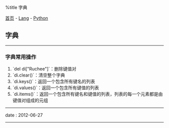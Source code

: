 %title 字典

[[../../../index|首页]] - [[../index|Lang]] - [[index|Python]]
==字典==
----
===字典常用操作===

# `del di["Ruchee"]`：删除键值对
# `di.clear()`：清空整个字典
# `di.keys()`：返回一个包含所有键名的列表
# `di.values()`：返回一个包含所有键值的列表
# `di.items()`：返回一个包含所有键名和键值的列表，列表的每一个元素都是由键值对组成的元组
----
<red>date</red> : 2012-06-27
----
